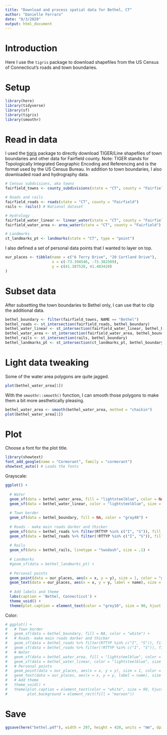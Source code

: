 ```yaml
---
title: "Download and process spatial data for Bethel, CT"
author: "Danielle Ferraro"
date: "8/3/2020"
output: html_document
---
```


# Introduction

Here I use the `tigris` package to download shapefiles from the US Census of Connecticut's roads and town boundaries.

# Setup

```r
library(here)
library(tidyverse)
library(sf)
library(tigris)
library(smoothr) 
```

# Read in data

I used the [tigris](https://github.com/walkerke/tigris) package to directly download TIGER/Line shapefiles of town boundaries and other data for Fairfield county. Note: TIGER stands for Topologically Integrated Geographic Encoding and Referencing and is the format used by the US Census Bureau. In addition to town boundaries, I also downloaded road and hydrography data. 
```r
# Census subdvisions, aka towns
fairfield_towns <- county_subdivisions(state = "CT", county = "Fairfield")

# Roads and rails
fairfield_roads <- roads(state = "CT", county = "Fairfield")
rails <- rails() # National dataset

# Hydrology
fairfield_water_linear <- linear_water(state = "CT", county = "Fairfield")
fairfield_water_area <- area_water(state = "CT", county = "Fairfield")

# Landmarks
ct_landmarks_pt <- landmarks(state = "CT", type = "point")
```


I also defined a set of personal data points that I wanted to layer on top.
```r
our_places <- tibble(name = c("6 Terry Drive", "20 Cortland Drive"),
                     x = c(-73.394546, -73.382509),
                     y = c(41.387528, 41.403420)
)
```

# Subset data

After subsetting the town boundaries to Bethel only, I can use that to clip the additional data.
```r
bethel_boundary <- filter(fairfield_towns, NAME == "Bethel")
bethel_roads <- st_intersection(fairfield_roads, bethel_boundary)
bethel_water_linear <- st_intersection(fairfield_water_linear, bethel_boundary)
bethel_water_area <- st_intersection(fairfield_water_area, bethel_boundary)
bethel_rails <- st_intersection(rails, bethel_boundary)
bethel_landmarks_pt <- st_intersection(ct_landmarks_pt, bethel_boundary)
```

# Light data tweaking

Some of the water area polygons are quite jagged. 
```r
plot(bethel_water_area[1])
```

With the `smoothr::smooth()` function, I can smooth those polygons to make them a bit more aesthetically pleasing.
```r
bethel_water_area <- smooth(bethel_water_area, method = "chaikin")
plot(bethel_water_area[1])
```

# Plot

Choose a font for the plot title.
```r
library(showtext)
font_add_google(name = "Cormorant", family = "cormorant") 
showtext_auto() # Loads the fonts
```

Grayscale:
```r
ggplot() +
  
  # Water
  geom_sf(data = bethel_water_area, fill = "lightsteelblue", color = NA) +
  geom_sf(data = bethel_water_linear, color = "lightsteelblue", size = 0.2) +
  
  # Town border
  geom_sf(data = bethel_boundary, fill = NA, color = "gray40") +
  
  # Roads - make main roads darker and thicker
  geom_sf(data = bethel_roads %>% filter(RTTYP %in% c("I", "S")), fill = NA, color = "gray30", size = 0.5) + 
  geom_sf(data = bethel_roads %>% filter(!RTTYP %in% c("I", "S")), fill = NA, color = "gray40", size = 0.3) + 
  
  # Rails
  geom_sf(data = bethel_rails, linetype = "twodash", size = .1) +
  
  # Landmarks
  #geom_sf(data = bethel_landmarks_pt) +
  
  # Personal points
  geom_point(data = our_places, aes(x = x, y = y), size = 1, color = "gray10") +
  geom_text(data = our_places, aes(x = x, y = y, label = name), size = 2, color = "gray10", fontface = "italic", hjust = -0.1) +
  
  # Add labels and theme
  labs(caption = 'Bethel, Connecticut') +
  theme_void() +
  theme(plot.caption = element_text(color = "grey10", size = 90, hjust = 0.5, family = "cormorant"))
```

Color:
```r
# ggplot() +
#   # Town border
#   geom_sf(data = bethel_boundary, fill = NA, color = "white") +
#   # Roads- make main roads darker and thicker
#   geom_sf(data = bethel_roads %>% filter(RTTYP %in% c("I", "S")), fill = NA, color = "white", size = 0.5) + 
#   geom_sf(data = bethel_roads %>% filter(!RTTYP %in% c("I", "S")), fill = NA, color = "white", size = 0.3) + 
#   # Water
#   geom_sf(data = bethel_water_area, fill = "lightsteelblue", color = NA) +
#   geom_sf(data = bethel_water_linear, color = "lightsteelblue", size = 0.2) +
#   # Personal points
#   geom_point(data = our_places, aes(x = x, y = y), size = 1, color = "white") +
#   geom_text(data = our_places, aes(x = x, y = y, label = name), size = 2, color = "white", fontface = "italic", hjust = -0.1) +
#   # Add theme
#   theme_void() +
#   theme(plot.caption = element_text(color = "white", size = 90, hjust = 0.5, family = "Didot"),
#         plot.background = element_rect(fill = "maroon"))
```

# Save

```r
ggsave(here("bethel.pdf"), width = 297, height = 420, units = "mm", dpi = "retina")
```